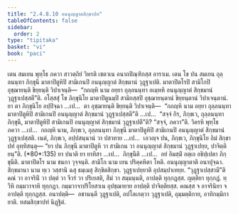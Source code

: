 ```yaml
---
title: "2.4.8.10 อนนุญฺญาตสิกฺขาปท"
tableOfContents: false
sidebar:
  order: 2
type: "tipitaka"
basket: "vi"
book: "paci"
---
```



<DynamicBreadcrumb />

<Division number="1162" book="paci">

<Paragraph number="3393" book="paci">
เตน สมเยน พุทฺโธ ภควา สาวตฺถิยํ วิหรติ เชตวเน อนาถปิณฺฑิกสฺส อาราเม. เตน โข ปน สมเยน ถุลฺลนนฺทา ภิกฺขุนี มาตาปิตูหิปิ สามิเกนปิ อนนุญฺญาตํ สิกฺขมานํ วุฏฺฐาเปติ. มาตาปิตโรปิ สามิโกปิ อุชฺฌายนฺติ ขิยฺยนฺติ วิปาเจนฺติ—  “กถญฺหิ นาม อยฺยา ถุลฺลนนฺทา อเมฺหหิ อนนุญฺญาตํ สิกฺขมานํ วุฏฺฐาเปสฺสตี”ติ.
</Paragraph>

<Paragraph number="3394" book="paci">
อโสฺสสุํ โข ภิกฺขุนิโย มาตาปิตูนมฺปิ สามิกสฺสปิ อุชฺฌายนฺตานํ ขิยฺยนฺตานํ วิปาเจนฺตานํ. ยา ตา ภิกฺขุนิโย อปฺปิจฺฉา …เป…  ตา อุชฺฌายนฺติ ขิยฺยนฺติ วิปาเจนฺติ—  “กถญฺหิ นาม อยฺยา ถุลฺลนนฺทา มาตาปิตูหิปิ สามิเกนปิ อนนุญฺญาตํ สิกฺขมานํ วุฏฺฐาเปสฺสตี”ติ …เป…  “สจฺจํ กิร, ภิกฺขเว, ถุลฺลนนฺทา ภิกฺขุนี, มาตาปิตูหิปิ สามิเกนปิ อนนุญฺญาตํ สิกฺขมานํ วุฏฺฐาเปตี”ติ? “สจฺจํ, ภควา”ติ. วิครหิ พุทฺโธ ภควา …เป…  กถญฺหิ นาม, ภิกฺขเว, ถุลฺลนนฺทา ภิกฺขุนี มาตาปิตูหิปิ สามิเกนปิ อนนุญฺญาตํ สิกฺขมานํ วุฏฺฐาเปสฺสติ. เนตํ, ภิกฺขเว, อปฺปสนฺนานํ วา ปสาทาย …เป…  เอวญฺจ ปน, ภิกฺขเว, ภิกฺขุนิโย อิมํ สิกฺขาปทํ อุทฺทิสนฺตุ—
</Paragraph>

</Division>
<Division number="1163" book="paci">

<Paragraph number="3395" book="paci">
<Emphasis>“ยา ปน ภิกฺขุนี มาตาปิตูหิ วา สามิเกน วา อนนุญฺญาตํ สิกฺขมานํ วุฏฺฐาเปยฺย, ปาจิตฺติยนฺ”</Emphasis>ติ. (*80*:<Emphasis>135</Emphasis>)
</Paragraph>

</Division>
<Division number="1164" book="paci">

<Paragraph number="3396" book="paci">
<Emphasis>ยา ปนา</Emphasis>ติ ยา ยาทิสา …เป…  <Emphasis>ภิกฺขุนี</Emphasis>ติ …เป…  อยํ อิมสฺมิํ อตฺเถ อธิปฺเปตา ภิกฺขุนีติ.
</Paragraph>

<Paragraph number="3397" book="paci">
<Emphasis>มาตาปิตโร</Emphasis> นาม ชนกา วุจฺจนฺติ. <Emphasis>สามิโก</Emphasis> นาม เยน ปริคฺคหิตา โหติ. <Emphasis>อนนุญฺญาตา</Emphasis>ติ อนาปุจฺฉา. <Emphasis>สิกฺขมานา</Emphasis> นาม ทฺเว วสฺสานิ ฉสุ ธมฺเมสุ สิกฺขิตสิกฺขา. <Emphasis>วุฏฺฐาเปยฺยา</Emphasis>ติ อุปสมฺปาเทยฺย.
</Paragraph>

<Paragraph number="3398" book="paci">
“วุฏฺฐาเปสฺสามี”ติ คณํ วา อาจรินิํ วา ปตฺตํ วา จีวรํ วา ปริเยสติ, สีมํ วา สมฺมนฺนติ, อาปตฺติ ทุกฺกฏสฺส. ญตฺติยา ทุกฺกฏํ. ทฺวีหิ กมฺมวาจาหิ ทุกฺกฏา. กมฺมวาจาปริโยสาเน อุปชฺฌายาย อาปตฺติ ปาจิตฺติยสฺส. คณสฺส จ อาจรินิยา จ อาปตฺติ ทุกฺกฏสฺส.
</Paragraph>

</Division>
<Division number="1165" book="paci">

<Paragraph number="3399" book="paci">
อนาปตฺติ—  อชานนฺตี วุฏฺฐาเปติ, อปโลเกตฺวา วุฏฺฐาเปติ, อุมฺมตฺติกาย, อาทิกมฺมิกายาติ.

</Paragraph>
</Division>

<Paragraph number="3400" type="center" book="paci">
ทสมสิกฺขาปทํ นิฏฺฐิตํ.
</Paragraph>